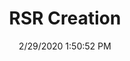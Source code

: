 ---
width: 2000
height: 1333
title: RSR Creation
description: RSR gauges on Gulf Blue.
date: 2/29/2020 1:50:52 PM
cameraMake: Sony
cameraModel: ILCE-7M3
lens: ZEISS Batis 2/40 CF
settingsfStop: f/2
settingsISO: ISO 8000
settingsShutter: 1/1000
settingsFocalLength: 40 mm
---